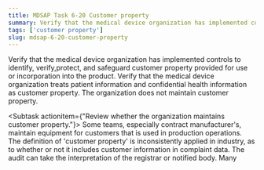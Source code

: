 ```yaml
---
title: MDSAP Task 6-20 Customer property
summary: Verify that the medical device organization has implemented controls to identify, verify,protect, and safeguard customer property provided for use or incorporation into the product. Verify that the medical device organization treats patient information and confidential health information as customer property.
tags: ['customer property']
slug: mdsap-6-20-customer-property
---
```


<RegLang>
Verify that the medical device organization has implemented controls to identify, verify,protect, and safeguard customer property provided for use or incorporation into the product.
Verify that the medical device organization treats patient information and confidential health information as customer property.
</RegLang>
<QdocList docs={['customer property procedure']}/>

<ReportLang>
The organization does not maintain customer property.
</ReportLang>

<Subtask actionitem={"Review whether the organization maintains customer property."}>
Some teams, especially contract manufacturer's, maintain equipment for customers that is used in production operations.
The definition of 'customer property' is inconsistently applied in industry, as to whether or not it includes customer information in complaint data.  The audit can take the interpretation of the registrar or notified body.
Many 
</Subtask>



